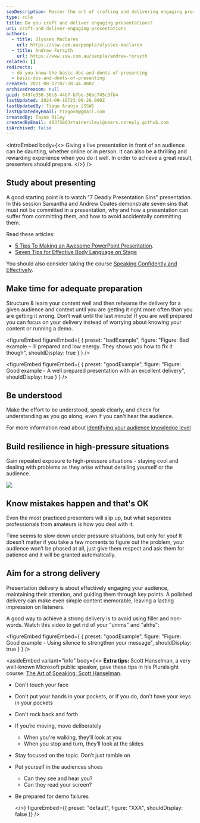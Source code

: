 ```yaml
---
seoDescription: Master the art of crafting and delivering engaging presentations with proven tips and strategies for confident and effective communication
type: rule
title: Do you craft and deliver engaging presentations?
uri: craft-and-deliver-engaging-presentations
authors:
  - title: Ulysses Maclaren
    url: https://ssw.com.au/people/ulysses-maclaren
  - title: Andrew Forsyth
    url: https://www.ssw.com.au/people/andrew-forsyth
related: []
redirects:
  - do-you-know-the-basic-dos-and-donts-of-presenting
  - basic-dos-and-donts-of-presenting
created: 2021-08-12T07:28:44.000Z
archivedreason: null
guid: 849fe350-36c6-44b7-b7be-36bc745c3fb4
lastUpdated: 2024-09-16T23:09:26.000Z
lastUpdatedBy: Tiago Araújo [SSW]
lastUpdatedByEmail: tiagov8@gmail.com
createdBy: Taine Riley
createdByEmail: 40375803+taineriley1@users.noreply.github.com
isArchived: false
---
```


<introEmbed
  body={<>
Giving a live presentation in front of an audience can be daunting, whether online or in person. It can also be a thrilling and rewarding experience when you do it well. In order to achieve a great result, presenters should prepare.
  </>}
/>
## Study about presenting

A good starting point is to watch "7 Deadly Presentation Sins" presentation. In this session Samantha and Andrew Coates demonstrate seven sins that must not be committed in a presentation, why and how a presentation can suffer from committing them, and how to avoid accidentally committing them.

<youtubeEmbed url="https://youtu.be/z6vQsRNA9iI" description="Video: 7 Deadly Presentation Sins with Andrew & Samantha Coates (1 hr 16 min)" />

Read these articles:

* [5 Tips To Making an Awesome PowerPoint Presentation](https://www.linkedin.com/business/learning/blog/productivity-tips/5-best-practices-for-making-awesome-powerpoint-slides).
* [Seven Tips for Effective Body Language on Stage](https://www.forbes.com/sites/carolkinseygoman/2012/02/13/seven-tips-for-effective-body-language-on-stage/)

You should also consider taking the course [Speaking Confidently and Effectively](https://www.linkedin.com/learning/speaking-confidently-and-effectively/great-speaking-skills-are-a-must-have).

## Make time for adequate preparation

Structure & learn your content well and then rehearse the delivery for a given audience and context until you are getting it right more often than you are getting it wrong. Don’t wait until the last minute! If you are well prepared you can focus on your delivery instead of worrying about knowing your content or running a demo.

<youtubeEmbed url="https://youtu.be/V8eLdbKXGzk" description="" />

<figureEmbed figureEmbed={ {
  preset: "badExample",
  figure: "Figure: Bad example – Ill prepared and low energy. They shows you how to fix it though",
  shouldDisplay: true
} } />


<youtubeEmbed url="https://youtu.be/nPIAiPhKtvc" description="" />

<figureEmbed figureEmbed={ {
  preset: "goodExample",
  figure: "Figure: Good example - A well prepared presentation with an excellent delivery",
  shouldDisplay: true
} } />


## Be understood

Make the effort to be understood, speak clearly, and check for understanding as you go along, even if you can't hear the audience.

For more information read about [identifying your audience knowledge level](https://www.linkedin.com/learning/creating-and-giving-business-presentations/identify-your-audience-s-knowledge-level)

## Build resilience in high-pressure situations

Gain repeated exposure to high-pressure situations - staying cool and dealing with problems as they arise without derailing yourself or the audience.

![](/uploads/rules/craft-and-deliver-engaging-presentations/picture3.jpg)

## Know mistakes happen and that's OK

Even the most practiced presenters will slip up, but what separates professionals from amateurs is how you deal with it.

Time seems to slow down under pressure situations, but only for you! It doesn’t matter if you take a few moments to figure out the problem, your audience won’t be phased at all, just give them respect and ask them for patience and it will be granted automatically.

## Aim for a strong delivery

Presentation delivery is about effectively engaging your audience, maintaining their attention, and guiding them through key points. A polished delivery can make even simple content memorable, leaving a lasting impression on listeners.

A good way to achieve a strong delivery is to avoid using filler and non-words. Watch this video to get rid of your "umms" and "ahhs":

<youtubeEmbed url="https://youtu.be/mlDAO7DgJNk?si=17Dci0Ub-z_oZOE6" description="" />

<figureEmbed figureEmbed={ {
  preset: "goodExample",
  figure: "Figure: Good example - Using silence to strengthen your message",
  shouldDisplay: true
} } />


<asideEmbed
  variant="info"
  body={<>
    **Extra tips:** Scott Hanselman, a very well-known Microsoft public speaker, gave these tips in his Pluralsight course: [The Art of Speaking: Scott Hanselman](https://www.pluralsight.com/courses/hanselman-speaking).

* Don't touch your face
* Don't put your hands in your pockets, or if you do, don’t have your keys in your pockets
* Don't rock back and forth
* If you’re moving, move deliberately
  * When you're walking, they’ll look at you
  * When you stop and turn, they’ll look at the slides
* Stay focused on the topic. Don’t just ramble on
* Put yourself in the audiences shoes
  * Can they see and hear you?
  * Can they read your screen?
* Be prepared for demo failures

  </>}
  figureEmbed={{
    preset: "default",
    figure: "XXX",
    shouldDisplay: false
  }}
/>
